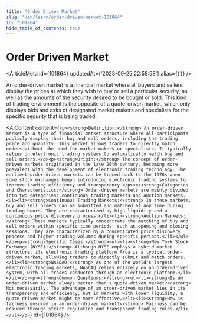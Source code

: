 ```yaml
---
title: "Order Driven Market"
slug: "/en/learn/order-driven-market-101864"
id: "101864"
hide_table_of_contents: true
---
```



# Order Driven Market

<ArticleMeta id={101864} updatedAt={'2023-09-25 22:58:58'} alias={`[]`} />
<div className='border-solid border-b border-t-0 my-4 border-[var(--ifm-color-gray-300)]' />

An order-driven market is a financial market where all buyers and sellers display the prices at which they wish to buy or sell a particular security, as well as the amounts of the security desired to be bought or sold. This kind of trading environment is the opposite of a quote-driven market, which only displays bids and asks of designated market makers and specialists for the specific security that is being traded.

<AIContent content={`<p><strong>Definition:</strong> An order-driven market is a type of financial market structure where all participants publicly display their buy and sell orders, including the trading price and quantity. This market allows traders to directly match orders without the need for market makers or specialists. It typically relies on electronic trading systems to automatically match buy and sell orders.</p><p><strong>Origin:</strong> The concept of order-driven markets originated in the late 20th century, becoming more prevalent with the development of electronic trading technology. The earliest order-driven markets can be traced back to the 1970s when some stock exchanges began introducing electronic trading systems to improve trading efficiency and transparency.</p><p><strong>Categories and Characteristics:</strong> Order-driven markets are mainly divided into two categories: continuous trading markets and auction markets.<ul><li><strong>Continuous Trading Markets:</strong> In these markets, buy and sell orders can be submitted and matched at any time during trading hours. They are characterized by high liquidity and a continuous price discovery process.</li><li><strong>Auction Markets:</strong> These markets typically concentrate the matching of buy and sell orders within specific time periods, such as opening and closing sessions. They are characterized by a concentrated price discovery process and higher trading volumes during specific periods.</li></ul></p><p><strong>Specific Cases:</strong><ul><li><strong>New York Stock Exchange (NYSE):</strong> Although NYSE employs a hybrid market structure, its electronic trading platform Arca is a typical order-driven market, allowing traders to directly submit and match orders.</li><li><strong>NASDAQ:</strong> As one of the world's largest electronic trading markets, NASDAQ relies entirely on an order-driven system, with all trades conducted through an electronic platform.</li></ul></p><p><strong>Common Questions:</strong><ul><li><strong>Is an order-driven market always better than a quote-driven market?</strong> Not necessarily. The advantage of an order-driven market lies in its transparency and efficiency, but in markets with lower liquidity, a quote-driven market might be more effective.</li><li><strong>How is fairness ensured in an order-driven market?</strong> Fairness can be ensured through strict regulation and transparent trading rules.</li></ul></p>`} id={101864} />
